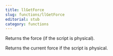 ```yaml
---
title: llGetForce
slug: functions/llGetForce
editorial: stub
category: functions
---
```


<LSLFunction
	name="llGetForce"
	returnType="vector"
/>

Returns the force (if the script is physical).

Returns the current force if the script is physical.

